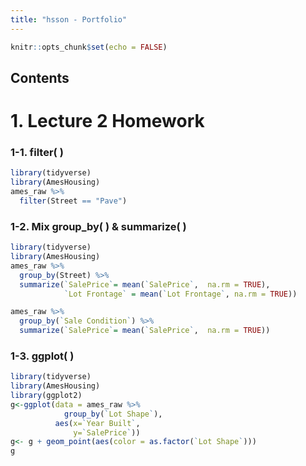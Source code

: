 ```yaml
---
title: "hsson - Portfolio"
---
```


```r
knitr::opts_chunk$set(echo = FALSE)
```
## Contents
# 1. Lecture 2 Homework

### 1-1. filter( )
```r
library(tidyverse)
library(AmesHousing)
ames_raw %>%
  filter(Street == "Pave") 
```

### 1-2. Mix group_by( ) & summarize( )
```r
library(tidyverse)
library(AmesHousing)
ames_raw %>%
  group_by(Street) %>%
  summarize(`SalePrice`= mean(`SalePrice`,  na.rm = TRUE),
            `Lot Frontage` = mean(`Lot Frontage`, na.rm = TRUE))

ames_raw %>%
  group_by(`Sale Condition`) %>%
  summarize(`SalePrice`= mean(`SalePrice`,  na.rm = TRUE))
```

### 1-3. ggplot( )
```r
library(tidyverse)
library(AmesHousing)
library(ggplot2)
g<-ggplot(data = ames_raw %>%
            group_by(`Lot Shape`),
          aes(x=`Year Built`,
              y=`SalePrice`))
g<- g + geom_point(aes(color = as.factor(`Lot Shape`)))
g
```